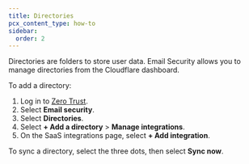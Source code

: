 ```yaml
---
title: Directories
pcx_content_type: how-to
sidebar:
  order: 2
---
```


Directories are folders to store user data. Email Security allows you to manage directories from the Cloudflare dashboard.

To add a directory:

1. Log in to [Zero Trust](https://one.dash.cloudflare.com/).
2. Select **Email security**.
3. Select **Directories**.
4. Select **+ Add a directory** > **Manage integrations**.
5. On the SaaS integrations page, select **+ Add integration**.

To sync a directory, select the three dots, then select **Sync now**.